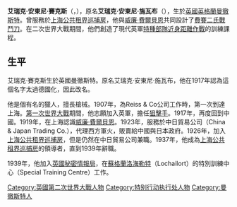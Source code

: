 {{unreferenced|time=2014-11-21T07:04:19+00:00}}
{{Infobox person
| 前綴尊稱   = 
| 姓名       = 艾瑞克·賽克斯
| 後綴尊稱   = 
| 圖像       = 
| 圖像大小   = 
| 圖像替代   = 
| 圖像說明   = 
| 原文名     = Eric Anthony Sykes
| 語系       = 
| 本名       = 艾瑞克·安東尼·施瓦布
| 字         =
| 號         =    
| 出生日期   = {{Birth date|1883|2|5}}
| 出生地     = {{flag|英國}}[[英格蘭|英格蘭]][[曼徹斯特|曼徹斯特]]
| 受洗       = 
| 失蹤日期   = <!-- {{Disappeared date and age|YYYY|MM|DD|YYYY|MM|DD}}（失蹤日期寫在前面，出生在後） -->
| 失蹤地     = 
| 失蹤情況   = 
| 死亡日期   = {{Death date and age|1945|5|12|1883|2|5}}
| 死亡地     = 
| 死因       = 
| 遺體發現地 = 
| 墓地       = 
| 墓地坐標   = <!-- {{Coord|LAT|LONG|display=inline}} -->
| 紀念建築   = 
| 居住地     = 
| 國籍       = 
| 籍貫       = <!-- （僅限部分地區人士使用） -->
| 別名       = 
| 種族       = 
| 語言       = 
| 公民權     = 
| 教育程度   = 
| 母校       = 
| 職業       = 
| 活躍時期   = 
| 僱主       = 
| 組織       = 
| 機構       = 
| 知名原因   = 
| 知名作品   = [[費賽二氏戰鬥刀|費賽二氏戰鬥刀]]
| 風格       = 
| 受影響於   = 
| 影響於     = 
| 家鄉       = 
| 薪金       = 
| 淨資產     = 
| 身高       = 
| 體重       = 
| 髮色       = 
| 瞳色       = 
| 三圍       = 
| 電視節目   = 
| 頭銜       = 
| 頭銜時期   = 
| 前任       = 
| 繼任       = 
| 政黨       = 
| 政治運動   = 
| 競爭者     = 
| 董事會     = 
| 宗教信仰   = 
| 宗派       = 
| 刑事起訴   = 
| 刑事處罰   = 
| 刑事狀況   = 
| 配偶       = 
| 伴侶       = 
| 子女       = 
| 父母       = 
| 親屬       = 
| 呼號       = 
| 獲獎       = 
| 簽名       = 
| 簽名大小   = 
| 簽名替代   = 
| module     = 
| module2    = 
| module3    = 
| module4    = 
| module5    = 
| module6    = 
| 網站       = <!-- {{URL|www.example.com}} -->
| 腳註       = 
| 寬度       = 
}}
'''艾瑞克·安東尼·賽克斯'''（{{lang-en|'''Eric Anthony Sykes'''}}，{{bd|1883年|2月5日|1945年|5月12日|catIdx=Sykes, Eric A.}}），原名'''艾瑞克·安東尼·施瓦布'''（{{lang-en|'''Eric Anthony Schwabe'''}}），生於[[英國|英國]][[英格蘭|英格蘭]][[曼徹斯特|曼徹斯特]]。曾服務於[[上海公共租界巡捕房|上海公共租界巡捕房]]，他與[[威廉·費爾貝恩|威廉·費爾貝恩]]共同設計了[[費賽二氏戰鬥刀|費賽二氏戰鬥刀]]。在二次世界大戰期間，他們創造了現代英軍[[特種部隊|特種部隊]][[近身距離作戰|近身距離作戰]]的訓練課程。

==生平==
艾瑞克·賽克斯生於英國曼徹斯特。原名艾瑞克·安東尼·施瓦布，他在1917年認為這個名字太過德國化，因此改名。

他是個有名的獵人，擅長槍械。1907年，為Reiss & Co公司工作時，第一次到達上海。[[第一次世界大戰|第一次世界大戰]]期間，他志願加入英軍，擔任[[狙擊手|狙擊手]]。1917年，再度回到中國。1919年，在上海認識[[威廉·費爾貝恩|威廉·費爾貝恩]]。1923年，服務於中日貿易公司（China & Japan Trading Co.），代理西方軍火，販賣給中國與日本政府。1926年，加入[[上海公共租界巡捕房|上海公共租界巡捕房]]，但是仍然在中日貿易公司兼職。1937年，他成為[[上海公共租界巡捕房|上海公共租界巡捕房]]的領導者，直到1939年辭職。

1939年，他加入[[英國秘密情報局|英國秘密情報局]]，在[[蘇格蘭|蘇格蘭]][[洛海勒特|洛海勒特]]（Lochailort）的特別訓練中心（Special Training Centre）工作。

{{Authority control}}
{{DEFAULTSORT:Sykes, Eric A.}}

[[Category:英國第二次世界大戰人物|Category:英國第二次世界大戰人物]]
[[Category:特别行动执行处人物|Category:特别行动执行处人物]]
[[Category:曼徹斯特人|Category:曼徹斯特人]]
